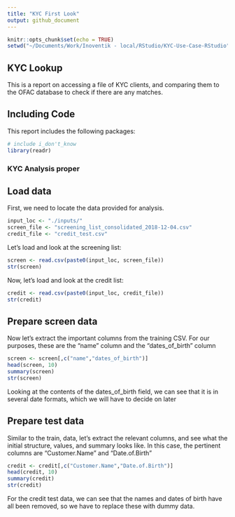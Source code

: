 ```yaml
---
title: "KYC First Look"
output: github_document
---
```


```r
knitr::opts_chunk$set(echo = TRUE)
setwd("~/Documents/Work/Inoventik - local/RStudio/KYC-Use-Case-RStudio")
```

## KYC Lookup

This is a report on accessing a file of KYC clients, and comparing them to the OFAC database to check if there are any matches.

## Including Code

This report includes the following packages:

```r
# include i_don't_know
library(readr)
```

### KYC Analysis proper

## Load data

First, we need to locate the data provided for analysis.

```r
input_loc <- "./inputs/"
screen_file <- "screening_list_consolidated_2018-12-04.csv"
credit_file <- "credit_test.csv"
```

Let's load and look at the screening list:

```r
screen <- read.csv(paste0(input_loc, screen_file))
str(screen)
```

Now, let's load and look at the credit list:
```r
credit <- read.csv(paste0(input_loc, credit_file))
str(credit)

```

## Prepare screen data

Now let's extract the important columns from the training CSV. For our purposes, these are the "name" column and the "dates_of_birth" column

```r
screen <- screen[,c("name","dates_of_birth")]
head(screen, 10)
summary(screen)
str(screen)
```

Looking at the contents of the dates_of_birth field, we can see that it is in several date formats, which we will have to decide on later

## Prepare test data

Similar to the train, data, let's extract the relevant columns, and see what the initial structure, values, and summary looks like. In this case, the pertinent columns are "Customer.Name" and "Date.of.Birth"

```r
credit <- credit[,c("Customer.Name","Date.of.Birth")]
head(credit, 10)
summary(credit)
str(credit)
```

For the credit test data, we can see that the names and dates of birth have all been removed, so we have to replace these with dummy data.
